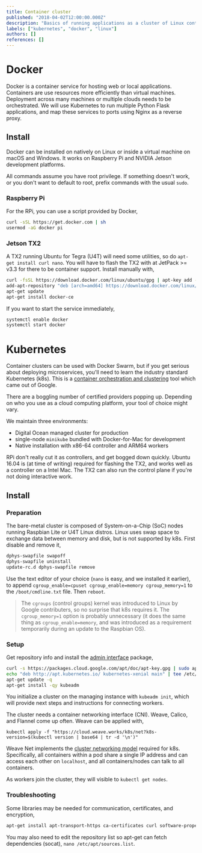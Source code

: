 ```yaml
---
title: Container cluster
published: "2018-04-02T12:00:00.000Z"
description: "Basics of running applications as a cluster of Linux containers."
labels: ["kubernetes", "docker", "linux"]
authors: []
references: []
---
```


# Docker 

Docker is a container service for hosting web or local applications. Containers are use resources more efficiently than virtual machines. Deployment across many machines or multiple clouds needs to be orchestrated. We will use Kubernetes to run multiple Python Flask applications, and map these services to ports using Nginx as a reverse proxy.

## Install

Docker can be installed on natively on Linux or inside a virtual machine on macOS and Windows. It works on Raspberry Pi and NVIDIA Jetson development platforms. 

All commands assume you have root privilege. 
If something doesn't work, or you don't want to default to root, prefix commands with the usual `sudo`.

### Raspberry Pi

For the RPi, you can use a script provided by Docker,  

```bash
curl -sSL https://get.docker.com | sh
usermod -aG docker pi
```

### Jetson TX2

A TX2 running Ubuntu for Tegra (U4T) will need some utilities, so do `apt-get install curl nano`. 
You will have to flash the TX2 with at JetPack >= v3.3 for there to be container support. Install manually with, 

```bash
curl -fsSL https://download.docker.com/linux/ubuntu/gpg | apt-key add -
add-apt-repository "deb [arch=amd64] https://download.docker.com/linux/ubuntu $(lsb_release -cs) stable"
apt-get update
apt-get install docker-ce
```

If you want to start the service immediately, 

```bash
systemctl enable docker
systemctl start docker
```

# Kubernetes

Container clusters can be used with Docker Swarm, but if you get serious about deploying microservices, you'll need to learn the industry standard Kubernetes (k8s). This is a [container orchestration and clustering](https://youtu.be/v77FFbQwC6E) tool which came out of Google. 

There are a boggling number of certified providers popping up. Depending on who you use as a cloud computing platform, your tool of choice might vary. 

We maintain three environments:

* Digital Ocean managed cluster for production
* single-node `minikube`  bundled with Docker-for-Mac for development
* Native installation with x86-64 controller and ARM64 workers 

RPi don't really cut it as controllers, and get bogged down quickly. Ubuntu 16.04 is (at time of writing) required for flashing the TX2, and works well as a controller on a Intel Mac. The TX2 can also run the control plane if you're not doing interactive work.


## Install

### Preparation

The bare-metal cluster is composed of System-on-a-Chip (SoC) nodes running Raspbian Lite or U4T Linux distros. Linux uses swap space to exchange data between memory and disk, but is not supported by k8s. First disable and remove it,

```bash
dphys-swapfile swapoff
dphys-swapfile uninstall
update-rc.d dphys-swapfile remove
```

Use the text editor of your choice (`nano` is easy, and we installed it earlier), to append `cgroup_enable=cpuset cgroup_enable=memory cgroup_memory=1` to the `/boot/cmdline.txt` file. Then `reboot`. 

> The `cgroups` (control groups) kernel was introduced to Linux by Google contributers, so no surprise that k8s requires it. The `cgroup_memory=1` option is probably unnecessary (it does the same thing as `cgroup_enable=memory`, and was introduced as a requirement temporarily during an update to the Raspbian OS).

### Setup

Get repository info and install the [admin interface](https://kubernetes.io/docs/setup/independent/create-cluster-kubeadm/) package,    

```bash
curl -s https://packages.cloud.google.com/apt/doc/apt-key.gpg | sudo apt-key add -
echo "deb http://apt.kubernetes.io/ kubernetes-xenial main" | tee /etc/apt/sources.list.d/kubernetes.list
apt-get update -q
apt-get install -qy kubeadm
```

You initialize a cluster on the managing instance with `kubeadm init`, which will provide next steps and instructions for connecting workers.

The cluster needs a container networking interface (CNI). Weave, Calico, and Flannel come up often. Weave can be applied with, 

```
kubectl apply -f "https://cloud.weave.works/k8s/net?k8s-version=$(kubectl version | base64 | tr -d '\n')"
```

Weave Net implements the [cluster networking model](https://kubernetes.io/docs/concepts/cluster-administration/networking/) required for k8s. Specifically, all containers within a pod share a single IP address and can access each other on `localhost`, and all containers/nodes can talk to all containers. 

As workers join the cluster, they will visible to `kubectl get nodes`.  

### Troubleshooting

Some libraries may be needed for communication, certificates, and encryption,

```bash
apt-get install apt-transport-https ca-certificates curl software-properties-common
```

You may also need to edit the repository list so apt-get can fetch dependencies (socat), `nano /etc/apt/sources.list`.